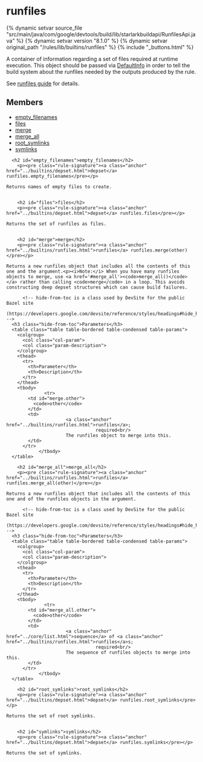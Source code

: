 <html devsite>
<head>
  <meta name="project_path" value="/_project.yaml">
  <meta name="book_path" value="/versions/8.1.0/_book.yaml">
</head>
<body>

<h1 class="page-title" id="modules.runfiles">runfiles</h1>

{% dynamic setvar source_file "src/main/java/com/google/devtools/build/lib/starlarkbuildapi/RunfilesApi.java" %}
{% dynamic setvar version "8.1.0" %}
{% dynamic setvar original_path "/rules/lib/builtins/runfiles" %}
{% include "_buttons.html" %}
<!-- {% raw %} -->

A container of information regarding a set of files required at runtime execution. This object should be passed via <a href="../providers/DefaultInfo.html">DefaultInfo</a> in order to tell the build system about the runfiles needed by the outputs produced by the rule. <p>See <a href="https://bazel.build/versions/8.1.0/extending/rules#runfiles">runfiles guide</a> for details.

<h2>Members</h2>
<ul>
    <li>
    <a href="#empty_filenames">empty_filenames</a>
  </li>
      <li>
    <a href="#files">files</a>
  </li>
      <li>
    <a href="#merge">merge</a>
  </li>
      <li>
    <a href="#merge_all">merge_all</a>
  </li>
      <li>
    <a href="#root_symlinks">root_symlinks</a>
  </li>
      <li>
    <a href="#symlinks">symlinks</a>
  </li>
  </ul>

      <h2 id="empty_filenames">empty_filenames</h2>
        <p><pre class="rule-signature"><a class="anchor" href="../builtins/depset.html">depset</a> runfiles.empty_filenames</pre></p>

    Returns names of empty files to create.


        <h2 id="files">files</h2>
        <p><pre class="rule-signature"><a class="anchor" href="../builtins/depset.html">depset</a> runfiles.files</pre></p>

    Returns the set of runfiles as files.


        <h2 id="merge">merge</h2>
        <p><pre class="rule-signature"><a class="anchor" href="../builtins/runfiles.html">runfiles</a> runfiles.merge(other)</pre></p>

    Returns a new runfiles object that includes all the contents of this one and the argument.<p><i>Note:</i> When you have many runfiles objects to merge, use <a href='#merge_all'><code>merge_all()</code></a> rather than calling <code>merge</code> in a loop. This avoids constructing deep depset structures which can cause build failures.

          <!-- hide-from-toc is a class used by DevSite for the public Bazel site
      (https://developers.google.com/devsite/reference/styles/headings#hide_headings_from_the_toc) -->
      <h3 class="hide-from-toc">Parameters</h3>
      <table class="table table-bordered table-condensed table-params">
        <colgroup>
          <col class="col-param">
          <col class="param-description">
        </colgroup>
        <thead>
          <tr>
            <th>Parameter</th>
            <th>Description</th>
          </tr>
        </thead>
        <tbody>
                  <tr>
            <td id="merge.other">
              <code>other</code>
            </td>
            <td>
                          <a class="anchor" href="../builtins/runfiles.html">runfiles</a>;
                                     required<br/>
                          The runfiles object to merge into this.
            </td>
          </tr>
                </tbody>
      </table>

        <h2 id="merge_all">merge_all</h2>
        <p><pre class="rule-signature"><a class="anchor" href="../builtins/runfiles.html">runfiles</a> runfiles.merge_all(other)</pre></p>

    Returns a new runfiles object that includes all the contents of this one and of the runfiles objects in the argument.

          <!-- hide-from-toc is a class used by DevSite for the public Bazel site
      (https://developers.google.com/devsite/reference/styles/headings#hide_headings_from_the_toc) -->
      <h3 class="hide-from-toc">Parameters</h3>
      <table class="table table-bordered table-condensed table-params">
        <colgroup>
          <col class="col-param">
          <col class="param-description">
        </colgroup>
        <thead>
          <tr>
            <th>Parameter</th>
            <th>Description</th>
          </tr>
        </thead>
        <tbody>
                  <tr>
            <td id="merge_all.other">
              <code>other</code>
            </td>
            <td>
                          <a class="anchor" href="../core/list.html">sequence</a> of <a class="anchor" href="../builtins/runfiles.html">runfiles</a>s;
                                     required<br/>
                          The sequence of runfiles objects to merge into this.
            </td>
          </tr>
                </tbody>
      </table>

        <h2 id="root_symlinks">root_symlinks</h2>
        <p><pre class="rule-signature"><a class="anchor" href="../builtins/depset.html">depset</a> runfiles.root_symlinks</pre></p>

    Returns the set of root symlinks.


        <h2 id="symlinks">symlinks</h2>
        <p><pre class="rule-signature"><a class="anchor" href="../builtins/depset.html">depset</a> runfiles.symlinks</pre></p>

    Returns the set of symlinks.



</body>
</html>

<!-- {% endraw %} -->
